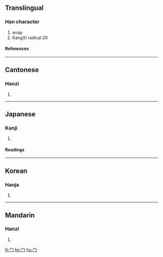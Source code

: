 ==Translingual==
{{stroke order|type=animate}}
===Han character===
{{Han char|rn=20|rad=勹|as=00|sn=2|four=|canj=竹尸 (HS), X竹尸 (XHS)}}
# wrap
# KangXi radical 20
====References====
{{Han ref|kx=0150.180|dkj=02493|dj=0339.060|hdz=10254.130|uh=52F9|ud=21241}}
----

==Cantonese==
===Hanzi===
{{yue-hanzi|jyut=|y=baau1}}
# {{defn|Cantonese}}
----
==Japanese==
===Kanji===
{{ja-kanji|grade=|rs=勹00}}
# {{defn|Japanese}} 
====Readings====
{{ja-readings|on=[[ほう]] (hō)|kun=[[つつむ]] (tsutsumu)}}
----
==Korean==
===Hanja===
{{ko-hanja|hangeul=포|rv=po|mr=p'o}}
# {{defn|Korean}}
----
==Mandarin==
===Hanzi===
{{cmn-hanzi|pin=[[bāo]] (bao1)|wg=pao<sup>1</sup>}}
# {{defn|Mandarin}}

[[fr:勹]]
[[ko:勹]]
[[hu:勹]]